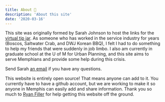```yaml
---
title: About 📖
description: 'About this site'
date: '2020-03-16'
---
```


This site was originally formed by Sarah Johnson to host the links for the [virtual tip jar](https://docs.google.com/forms/d/e/1FAIpQLSdMUxwOvTsmaAnxvTRW1h-X5iBe9ftCCpHi9ap3VfK9fSrmqw/viewform). As someone who has worked in the service industry for years (Boscos, Saltwater Crab, and DWJ Korean BBQ), I felt I had to do something to help my friends that were suddenly in job limbo. I also am currently in graduate school at the U of M for Urban Planning, and this site aims to serve Memphians and provide some help during this crisis.

Send Sarah [an email](mailto:sarahviamemphis@gmail.com) if you have any questions.

This website is entirely open source! That means anyone can add to it. You currently have to have a github account, but we are working to make it so anyone in Memphis can easily add and share information. Thank you so much to [Ryan Filler](https://github.com/ryanfiller) for help getting this website off the ground.
